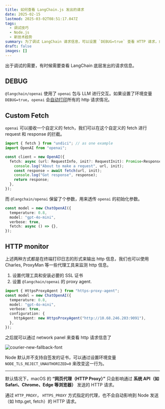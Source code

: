 ```yaml
---
title: 如何查看 LangChain.js 发出的请求
date: 2025-02-15
lastmod: 2025-03-02T08:51:17.047Z
tags:
  - 调试技巧
  - Node.js
  - 新技术趋势
summary: 为了调试 LangChain 请求信息，可以设置 `DEBUG=true` 查看 HTTP 请求，或使用自定义 fetch 和代理工具监测。
draft: false
images: []
---
```


出于调试的需要，有时候需要查看 LangChain 底层发出的请求信息。

## DEBUG

`@langchain/openai` 使用了 `openai` 包与 LLM 进行交互。如果设置了环境变量 `DEBUG=true`，`openai` 会[自动打印](https://github.com/openai/openai-node?tab=readme-ov-file#logging-and-middleware)所有的 http 请求情况。

## Custom Fetch

`openai` 可以接收一个自定义的 fetch，我们可以在这个自定义的 fetch 进行 request 和 response 的拦截。

```typescript
import { fetch } from "undici"; // as one example
import OpenAI from "openai";

const client = new OpenAI({
  fetch: async (url: RequestInfo, init?: RequestInit): Promise<Response> => {
    console.log("About to make a request", url, init);
    const response = await fetch(url, init);
    console.log("Got response", response);
    return response;
  },
});
```

而 `@langchain/openai` 保留了个参数，用来透传 `openai` 的初始化参数。

```typescript
const model = new ChatOpenAI({
  temperature: 0.8,
  model: "gpt-4o-mini",
  verbose: true,
  fetch: async () => {},
});
```

## HTTP monitor

上述两种方式都是在终端打印日志的形式来输出 http 信息，我们也可以使用 Charles, ProxyMan 等一些代理工具来监测 http 信息。

1. 设置代理工具和安装必要的 SSL 证书
2. 设置 `@langchain/openai` 的 proxy agent.

```typescript
import { HttpsProxyAgent } from "https-proxy-agent";
const model = new ChatOpenAI({
  temperature: 0.8,
  model: "gpt-4o-mini",
  verbose: true,
  configuration: {
    httpAgent: new HttpsProxyAgent("http://10.68.246.203:9091"),
  },
});
```

之后就可以通过 network panel 来查看 http 请求信息了

<div className="flex justify-center">
  <Image
    alt="courier-new-fallback-font"
    src="/static/images/blog/proxyman network panel.png"
    width={1792}
    height={1014}
  />
</div>

Node 默认并不支持自签发的证书，可以通过设置环境变量 `NODE_TLS_REJECT_UNAUTHORIZED=0` 来改变这一行为。

---

默认情况下，macOS 的 **“网页代理（HTTP Proxy）”** 只会影响通过 **系统 API（如 Safari、Chrome、Edge 等浏览器）** 发送的 HTTP 请求。

通过 `HTTP_PROXY`， `HTTPS_PROXY` 方式指定的代理，也不会自动影响到 Node 发送（如 http.get, fetch）的 HTTP 请求。
